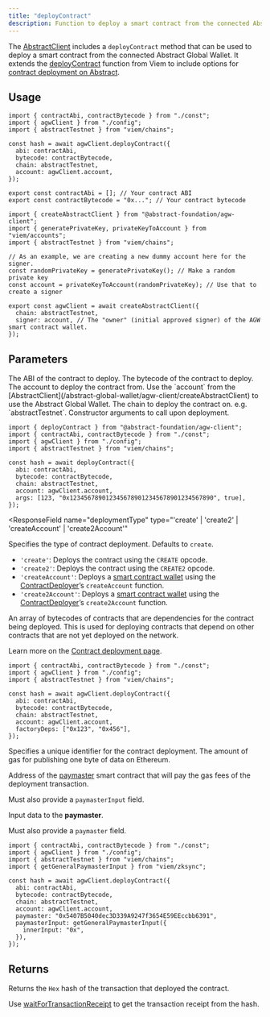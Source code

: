 ```yaml
---
title: "deployContract"
description: Function to deploy a smart contract from the connected Abstract Global Wallet.
---
```


The [AbstractClient](/abstract-global-wallet/agw-client/createAbstractClient)
includes a `deployContract` method that can be used to deploy a smart contract from the connected Abstract Global Wallet.
It extends the [deployContract](https://viem.sh/zksync/actions/deployContract) function from Viem to include options for
[contract deployment on Abstract](/how-abstract-works/evm-differences/contract-deployment).

## Usage

<CodeGroup>

```tsx example.ts
import { contractAbi, contractBytecode } from "./const";
import { agwClient } from "./config";
import { abstractTestnet } from "viem/chains";

const hash = await agwClient.deployContract({
  abi: contractAbi,
  bytecode: contractBytecode,
  chain: abstractTestnet,
  account: agwClient.account,
});
```

```tsx const.ts
export const contractAbi = []; // Your contract ABI
export const contractBytecode = "0x..."; // Your contract bytecode
```

```tsx config.ts
import { createAbstractClient } from "@abstract-foundation/agw-client";
import { generatePrivateKey, privateKeyToAccount } from "viem/accounts";
import { abstractTestnet } from "viem/chains";

// As an example, we are creating a new dummy account here for the signer.
const randomPrivateKey = generatePrivateKey(); // Make a random private key
const account = privateKeyToAccount(randomPrivateKey); // Use that to create a signer

export const agwClient = await createAbstractClient({
  chain: abstractTestnet,
  signer: account, // The "owner" (initial approved signer) of the AGW smart contract wallet.
});
```

</CodeGroup>

## Parameters

<ResponseField name="abi" type="Abi" required>
  The ABI of the contract to deploy.
</ResponseField>

<ResponseField name="bytecode" type="string" required>
  The bytecode of the contract to deploy.
</ResponseField>

<ResponseField name="account" type="Account" required>
  The account to deploy the contract from. Use the `account` from the
  [AbstractClient](/abstract-global-wallet/agw-client/createAbstractClient) to
  use the Abstract Global Wallet.
</ResponseField>

<ResponseField name="chain" type="Chain" required>
  The chain to deploy the contract on. e.g. `abstractTestnet`.
</ResponseField>

<ResponseField name="args" type="Inferred from ABI">
  Constructor arguments to call upon deployment.

<Expandable title="Example">

```tsx
import { deployContract } from "@abstract-foundation/agw-client";
import { contractAbi, contractBytecode } from "./const";
import { agwClient } from "./config";
import { abstractTestnet } from "viem/chains";

const hash = await deployContract({
  abi: contractAbi,
  bytecode: contractBytecode,
  chain: abstractTestnet,
  account: agwClient.account,
  args: [123, "0x1234567890123456789012345678901234567890", true],
});
```

</Expandable>

</ResponseField>

<ResponseField
  name="deploymentType"
  type="'create' | 'create2' | 'createAccount' | 'create2Account'"
>

Specifies the type of contract deployment. Defaults to `create`.

- `'create'`: Deploys the contract using the `CREATE` opcode.
- `'create2'`: Deploys the contract using the `CREATE2` opcode.
- `'createAccount'`: Deploys a [smart contract wallet](/how-abstract-works/native-account-abstraction/smart-contract-wallets)
  using the [ContractDeployer](/how-abstract-works/system-contracts/list-of-system-contracts#contractdeployer)&rsquo;s
  `createAccount` function.
- `'create2Account'`: Deploys a [smart contract wallet](/how-abstract-works/native-account-abstraction/smart-contract-wallets)
  using the [ContractDeployer](/how-abstract-works/system-contracts/list-of-system-contracts#contractdeployer)&rsquo;s
  `create2Account` function.

</ResponseField>

<ResponseField name="factoryDeps" type="Hex[]">

An array of bytecodes of contracts that are dependencies for the contract
being deployed. This is used for deploying contracts that depend on other
contracts that are not yet deployed on the network.

Learn more on the [Contract deployment page](/how-abstract-works/evm-differences/contract-deployment).

<Expandable title="Example">

```tsx
import { contractAbi, contractBytecode } from "./const";
import { agwClient } from "./config";
import { abstractTestnet } from "viem/chains";

const hash = await agwClient.deployContract({
  abi: contractAbi,
  bytecode: contractBytecode,
  chain: abstractTestnet,
  account: agwClient.account,
  factoryDeps: ["0x123", "0x456"],
});
```

</Expandable>

</ResponseField>

<ResponseField name="salt" type="Hash">
  Specifies a unique identifier for the contract deployment.
</ResponseField>

<ResponseField name="gasPerPubdata" type="bigint">
  The amount of gas for publishing one byte of data on Ethereum.
</ResponseField>

<ResponseField name="paymaster" type="Account | Address">

Address of the
[paymaster](/how-abstract-works/native-account-abstraction/paymasters) smart
contract that will pay the gas fees of the deployment transaction.

Must also provide a `paymasterInput` field.

</ResponseField>

<ResponseField name="paymasterInput" type="Hex">

Input data to the **paymaster**.

Must also provide a `paymaster` field.

<Expandable title="Example">

```tsx
import { contractAbi, contractBytecode } from "./const";
import { agwClient } from "./config";
import { abstractTestnet } from "viem/chains";
import { getGeneralPaymasterInput } from "viem/zksync";

const hash = await agwClient.deployContract({
  abi: contractAbi,
  bytecode: contractBytecode,
  chain: abstractTestnet,
  account: agwClient.account,
  paymaster: "0x5407B5040dec3D339A9247f3654E59EEccbb6391",
  paymasterInput: getGeneralPaymasterInput({
    innerInput: "0x",
  }),
});
```

</Expandable>

</ResponseField>

## Returns

Returns the `Hex` hash of the transaction that deployed the contract.

Use [waitForTransactionReceipt](https://viem.sh/docs/actions/public/waitForTransactionReceipt) to get the transaction receipt from the hash.
